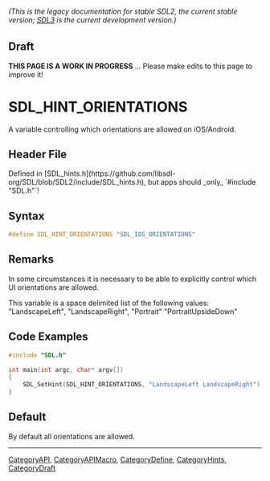 ====== (This is the legacy documentation for stable SDL2, the current stable version; [https://wiki.libsdl.org/SDL3/ SDL3] is the current development version.) ======

== Draft ==

'''THIS PAGE IS A WORK IN PROGRESS''' ... Please make edits to this page to improve it!
= SDL_HINT_ORIENTATIONS =

A variable controlling which orientations are allowed on iOS/Android.

== Header File ==

Defined in [SDL_hints.h](https://github.com/libsdl-org/SDL/blob/SDL2/include/SDL_hints.h), but apps should _only_ `#include "SDL.h"`!

== Syntax ==

<syntaxhighlight lang='c'>
#define SDL_HINT_ORIENTATIONS "SDL_IOS_ORIENTATIONS"</syntaxhighlight>

== Remarks ==

In some circumstances it is necessary to be able to explicitly control
which UI orientations are allowed.

This variable is a space delimited list of the following values:
"LandscapeLeft", "LandscapeRight", "Portrait" "PortraitUpsideDown"

== Code Examples ==

<syntaxhighlight lang='c++'>
#include "SDL.h"

int main(int argc, char* argv[])
{
    SDL_SetHint(SDL_HINT_ORIENTATIONS, "LandscapeLeft LandscapeRight");
}
</syntaxhighlight>

== Default ==

By default all orientations are allowed.

----
[[CategoryAPI]], [[CategoryAPIMacro]], [[CategoryDefine]], [[CategoryHints]], [[CategoryDraft]]


